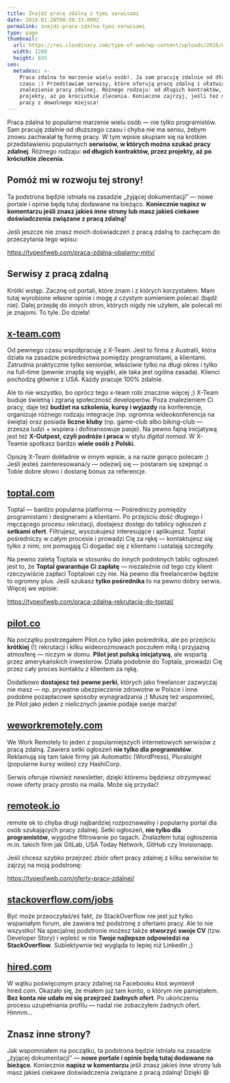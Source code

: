 ```yaml
---
title: Znajdź pracę zdalną z tymi serwisami
date: 2018-01-28T00:59:33.000Z
permalink: znajdz-prace-zdalna-tymi-serwisami
type: page
thumbnail:
  url: https://res.cloudinary.com/type-of-web/wp-content/uploads/2018/01/pexels-photo-297755.jpeg
  width: 1280
  height: 835
seo:
  metadesc: >-
    Praca zdalna to marzenie wielu osób!. Ja sam pracuję zdalnie od długiego
    czasu :) Przedstawiam serwisy, które oferują pracę zdalną i ułatwiają
    znalezienie pracy zdalnej. Różnego rodzaju: od długich kontraktów, przez
    projekty, aż po króciutkie zlecenia. Konieczne zajrzyj, jeśli też marzysz o
    pracy z dowolnego miejsca!
---
```


Praca zdalna to popularne marzenie wielu osób — nie tylko programistów. Sam pracuję zdalnie od dłuższego czasu i chyba nie ma sensu, żebym znowu zachwalał tę formę pracy. W tym wpisie skupiam się na krótkim przedstawieniu popularnych <strong>serwisów, w których można szukać pracy zdalnej</strong>. Różnego rodzaju: <strong>od długich kontraktów, przez projekty, aż po króciutkie zlecenia.</strong>

<h2>Pomóż mi w rozwoju tej strony!</h2>

Ta podstrona będzie istniała na zasadzie „żyjącej dokumentacji” — nowe portale i opinie będą tutaj dodawane na bieżąco. <strong>Koniecznie napisz w komentarzu jeśli znasz jakieś inne strony lub masz jakieś ciekawe doświadczenia związane z pracą zdalną!</strong>

Jeśli jeszcze nie znasz moich doświadczeń z pracą zdalną to zachęcam do przeczytania tego wpisu:

https://typeofweb.com/praca-zdalna-obalamy-mity/

<h2>Serwisy z pracą zdalną</h2>

Krótki wstęp. Zacznę od portali, które znam i z których korzystałem. Mam tutaj wyrobione własne opinie i mogę z czystym sumieniem polecać (bądź nie). Dalej przejdę do innych stron, których nigdy nie użyłem, ale polecali mi je znajomi. To tyle. Do dzieła!

<h2><a href="https://x-team.com">x-team.com</a></h2>

Od pewnego czasu współpracuję z X-Team. Jest to firma z Australii, która działa na zasadzie pośrednictwa pomiędzy programistami, a klientami. Zatrudnia praktycznie tylko seniorów, właściwie tylko na długi okres i tylko na full-time (pewnie znajdą się wyjątki, ale taka jest ogólna zasada). Klienci pochodzą głównie z USA. Każdy pracuje 100% zdalnie.

<span style="text-indent: 0em;">Ale to nie wszystko, bo oprócz tego x-team robi znacznie więcej ;) X-Team buduje świetną i zgraną społeczność developerów. Poza znalezieniem Ci pracy, daje też <strong>budżet na szkolenia, kursy i wyjazdy</strong> na konferencje, organizuje różnego rodzaju integracje (np. ogromna wideokonferencja na święta) oraz posiada <strong>liczne kluby</strong> (np. game-club albo biking-club — zrzesza ludzi + wspiera i dofinansowuje pasje). Na pewno fajną inicjatywą jest też <strong>X-Outpost, czyli podróże i praca</strong> w stylu <em>digital nomad</em>. W X-Teamie spotkasz bardzo <strong>wiele osób z Polski.</strong></span>

<span style="text-indent: 0em;">Opiszę X-Team dokładnie w innym wpisie, a na razie gorąco polecam ;) Jeśli jesteś zainteresowana/y — odezwij się — postaram się szepnąć o Tobie dobre słowo i dostanę bonus za referencje.</span>

<h2><a href="https://www.toptal.com/">toptal.com</a></h2>

Toptal — bardzo popularna platforma — Pośredniczy pomiędzy programistami i designerami a klientami. Po przejściu dość długiego i męczącego procesu rekrutacji, dostajesz dostęp do tablicy ogłoszeń z <strong>setkami ofert</strong>. Filtrujesz, wyszukujesz interesujące i aplikujesz. Toptal pośredniczy w całym procesie i prowadzi Cię za rękę — kontaktujesz się tylko z nimi, oni pomagają Ci dogadać się z klientami i ustalają szczegóły.

Na pewno zaletą Toptala w stosunku do innych podobnych tablic ogłoszeń jest to, że <strong>Toptal gwarantuje Ci zapłatę</strong> — niezależnie od tego czy klient rzeczywiście zapłaci Toptalowi czy nie. Na pewno dla freelancerów będzie to ogromny plus. Jeśli szukasz <strong>tylko pośrednika</strong> to na pewno dobry serwis. Więcej we wpisie:

https://typeofweb.com/praca-zdalna-rekrutacja-do-toptal/

<h2><a href="https://pilot.co/">pilot.co</a></h2>

Na początku postrzegałem Pilot.co tylko jako pośrednika, ale po przejściu <strong>krótkiej</strong> (!) rekrutacji i kilku wideorozmowach poczułem miłą i przyjazną atmosferę — niczym w domu. <strong>Pilot jest polską inicjatywą</strong>, ale wspartą przez amerykańskich inwestorów. Działa podobnie do Toptala, prowadzi Cię przez cały proces kontaktu z klientem za rękę.

Dodatkowo <strong>dostajesz też pewne perki</strong>, których jako freelancer zazwyczaj nie masz — np. prywatne ubezpieczenie zdrowotne w Polsce i inne podobne pozapłacowe sposoby wynagradzania ;) Muszę też wspomnieć, że Pilot jako jeden z nielicznych jawnie podaje swoje marże!

<h2><a href="https://weworkremotely.com/categories/remote-programming-jobs">weworkremotely.com</a></h2>

We Work Remotely to jeden z popularniejszych internetowych serwisów z pracą zdalną. Zawiera setki ogłoszeń <strong>nie tylko dla programistów</strong>. Reklamują się tam takie firmy jak Automattic (WordPress), Pluralsight (popularne kursy wideo) czy HashiCorp.

Serwis oferuje również newsletter, dzięki któremu będziesz otrzymywać nowe oferty pracy prosto na maila. Może się przydać!

<h2><a href="https://remoteok.io">remoteok.io</a></h2>

remote ok to chyba drugi najbardziej rozpoznawalny i popularny portal dla osób szukających pracy zdalnej. Setki ogłoszeń, <strong>nie tylko dla programistów</strong>, wygodne filtrowanie po tagach. Znalazłem tutaj ogłoszenia m.in. takich firm jak GitLab, USA Today Network, GitHub czy Invisionapp.

<p class="important">Jeśli chcesz szybko przejrzeć zbiór ofert pracy zdalnej z kilku serwisów to zajrzyj na moją podstronę:</p>

https://typeofweb.com/oferty-pracy-zdalnej/

<h2><a href="https://stackoverflow.com/jobs">stackoverflow.com/jobs</a></h2>

Być może przeoczyłaś/eś fakt, że StackOverflow nie jest już tylko wspaniałym forum, ale zawiera też podstronę z ofertami pracy. Ale to nie wszystko! Na specjalnej podstronie możesz także <strong>stworzyć swoje CV</strong> (tzw. Developer Story) i wpleść w nie <strong>Twoje najlepsze odpowiedzi na StackOverflow</strong>. Subiektywnie też wygląda to lepiej niż LinkedIn ;)

<h2><a href="https://hired.com">hired.com</a></h2>

W wątku poświęconym pracy zdalnej na Facebooku ktoś wymienił hired.com. Okazało się, że miałem już tam konto, o którym nie pamiętałem. <strong>Bez konta nie udało mi się przejrzeć żadnych ofert</strong>. Po ukończeniu procesu uzupełniania profilu — nadal nie zobaczyłem żadnych ofert. Hmmm…

<h2>Znasz inne strony?</h2>

Jak wspomniałem na początku, ta podstrona będzie istniała na zasadzie „żyjącej dokumentacji” — <strong>nowe portale i opinie będą tutaj dodawane na bieżąco</strong>. Koniecznie <strong>napisz w komentarzu</strong> jeśli znasz jakieś inne strony lub masz jakieś ciekawe doświadczenia związane z pracą zdalną! Dzięki 😄
